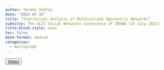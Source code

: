 ```yaml
---
author: Termeh Shafie
date: "2022-07-15"
title: “Statistical Analysis of Multivariate Egocentric Networks”
subtitle: The XLII Social Networks Conference of INSNA (15 July 2022)
title-block-style: none
toc: false
date-format: medium
categories:
  - multigraph
---
```


<button type="button" class="btn btn-outline-success">
<a href="sunbelt2022.pdf" target="_blank">Slides</a></button>
